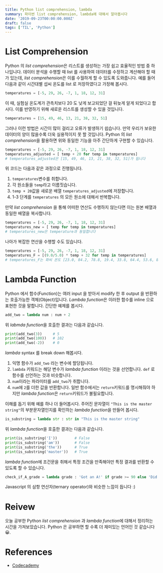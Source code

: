 ```yaml
---
title: Python list comprehension, lambda
summary: 파이썬 list comprehension, lambda에 대해서 알아봅시다
date: '2019-09-23T00:00:00.000Z'
draft: false
tags: ['TIL', 'Python']
---
```


# List Comprehension

Python 의 *list comprehension*은 리스트를 생성하는 가장 쉽고 효율적인 방법 중 하나입니다. 데이터 분석을 수행할 때 list 를 사용하여 데이터를 수정하고 계산해야 할 때가 있는데, *list comprehension*은 이를 수월하게 할 수 있도록 도와줍니다. 예를 들어 다음과 같이 시간대별 섭씨 온도를 list 로 저장하였다고 가정해 봅시다.

```python
temperatures = [-5, 29, 26, -7, 1, 18, 12, 31]
```

이 때, 실험실 온도계가 관측치보다 20 도 낮게 보고되었단 걸 뒤늦게 알게 되었다고 합시다. 이를 반영하기 위해 새로운 리스트를 생성할 수 있을 것입니다.

```python
temperatures = [15, 49, 46, 13, 21, 38, 32, 51]
```

그러나 이런 방법은 시간이 많이 걸리고 오류가 발생하기 쉽습니다. 만약 우리가 보유한 데이터의 양이 많을수록 더욱 실용적이지 못 할 것입니다. Python 의 *list comprehension*을 활용하면 위와 동일한 기능을 아주 간단하게 구현할 수 있습니다.

```python
temperatures = [-5, 29, 26, -7, 1, 18, 12, 31]
temperatures_adjusted = [ temp + 20 for temp in temperatures]
# temperatures_adjusted은 [15, 49, 46, 13, 21, 38, 32, 51]가 됩니다
```

위 코드는 다음과 같은 과정으로 진행됩니다.

1. `temperatures`변수를 취합니다.
2. 각 원소들을 `temp`라고 이름짓습니다.
3. `temp + 20`값을 새로운 배열 `temperatures_adjusted`에 저장합니다.
4. 1-3 단계를 `temperatures` 의 모든 원소에 대해서 반복합니다.

만약 _list comprehension_ 을 통해 어떠한 연산도 수행하지 않는다면 이는 원본 배열과 동일한 배열을 복사합니다.

```python
temperatures = [-5, 29, 26, -7, 1, 18, 12, 31]
temperatures_new = [ temp for temp in temperatures]
# temperatures_new은 temperature과 동일합니다
```

나아가 복잡한 연산을 수행할 수도 있습니다.

```python
temperatures = [-5, 29, 26, -7, 1, 18, 12, 31]
temperatures_F = [(9.0/5.0) * temp + 32 for temp in temperatures]
# temperatures_F는 화씨 온도 [23.0, 84.2, 78.8, 19.4, 33.8, 64.4, 53.6, 87.8]를 저장합니다
```

# Lambda Function

Python 에서 함수(Function)는 여러 input 을 받아서 modify 한 후 output 을 반환하는 호출가능한 객체(Object)입니다. *Lambda function*은 이러한 함수를 inline 으로 표현한 것을 말합니다. 간단한 예제를 봅시다.

```python
add_two = lambda num : num + 2
```

위 *labmda function*을 호출한 결과는 다음과 같습니다.

```python
print(add_two(3))     # 5
print(add_two(100))   # 102
print(add_two(-2))    # 0
```

_lambda_ syntax 를 break down 해봅시다.

1. 익명 함수가 `add_two` 라는 변수에 할당됩니다.
2. `lambda` 키워드는 해당 변수가 _lambda function_ 이라는 것을 선언합니다. `def` 로 함수를 선언하는 것과 비슷합니다.
3. `num`이라는 파라미터를 `add_two`가 취합니다.
4. `num`에 `2`를 더한 값을 반환합니다. 일반 함수에서는 `return`키워드를 명시해줘야 하지만 *lambda function*은 `return`키워드가 불필요합니다.

이해를 돕기 위해 예를 하나 더 들어봅시다. 주어진 문자열이 `"This is the master string"`의 부분문자열인지를 확인하는 *lambda function*을 만들어 봅시다.

```python
is_substring = lambda str : str in "This is the master string"
```

위 *lambda function*을 호출한 결과는 다음과 같습니다.

```python
print(is_substring('I'))        # False
print(is_substring('am'))       # False
print(is_substring('the'))      # True
print(is_substring('master'))   # True
```

*lambda function*에 조건문을 취해서 특정 조건을 만족해야만 특정 결과를 반환할 수 있도록 할 수 있습니다.

```python
check_if_A_grade = lambda grade : 'Got an A!' if grade >= 90 else 'Did not get an A...'
```

Javascript 의 삼항 연산자(ternary operator)와 비슷한 느낌이 듭니다 :)

# Reivew

오늘 공부한 Python _list comprehension_ 과 *lambda function*에 대해서 정리하는 시간을 가져보았습니다. Python 은 공부하면 할 수록 더 재미있는 언어인 것 같습니다 😀.

# References

- [Codecademy](http://www.codecademy.com)
